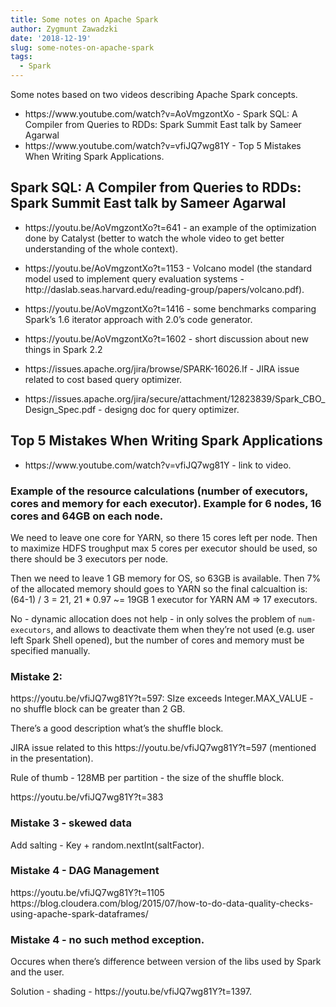```yaml
---
title: Some notes on Apache Spark
author: Zygmunt Zawadzki
date: '2018-12-19'
slug: some-notes-on-apache-spark
tags:   
  - Spark
---
```


Some notes based on two videos describing Apache Spark concepts.

- https://www.youtube.com/watch?v=AoVmgzontXo - Spark SQL: A Compiler from Queries to RDDs: Spark Summit East talk by Sameer Agarwal
- https://www.youtube.com/watch?v=vfiJQ7wg81Y - Top 5 Mistakes When Writing Spark Applications.

## Spark SQL: A Compiler from Queries to RDDs: Spark Summit East talk by Sameer Agarwal

- https://youtu.be/AoVmgzontXo?t=641 - an example of the optimization done by Catalyst (better to watch the whole video to get better understanding of the whole context).

- https://youtu.be/AoVmgzontXo?t=1153 - Volcano model (the standard model used to implement query evaluation systems -  http://daslab.seas.harvard.edu/reading-group/papers/volcano.pdf).

- https://youtu.be/AoVmgzontXo?t=1416 - some benchmarks comparing Spark's 1.6 iterator approach with 2.0's code generator.

- https://youtu.be/AoVmgzontXo?t=1602 - short discussion about new things in Spark 2.2

- https://issues.apache.org/jira/browse/SPARK-16026.If - JIRA issue related to cost based query optimizer.

- https://issues.apache.org/jira/secure/attachment/12823839/Spark_CBO_Design_Spec.pdf - designg doc for query optimizer.
  
  
## Top 5 Mistakes When Writing Spark Applications

- https://www.youtube.com/watch?v=vfiJQ7wg81Y - link to video.

### Example of the resource calculations (number of executors, cores and memory for each executor). Example for 6 nodes, 16 cores and 64GB on each node.

We need to leave one core for YARN, so there 15 cores left per node. Then to maximize HDFS troughput max 5 cores per executor should be used, so there should be 3 executors per node.

Then we need to leave 1 GB memory for OS, so 63GB is available. Then 7% of the allocated memory should goes to YARN so the final calcualtion is:
(64-1) / 3 = 21, 21 * 0.97 ~= 19GB
1 executor for YARN AM => 17 executors.

No - dynamic allocation does not help - in only solves the problem of `num-executors`, and allows to deactivate them when they're not used (e.g. user left Spark Shell opened), but the number of cores and memory must be specified manually.

### Mistake 2:

https://youtu.be/vfiJQ7wg81Y?t=597: SIze exceeds Integer.MAX_VALUE - no shuffle block can be greater than 2 GB.

There's a good description what's the shuffle block.

JIRA issue related to this https://youtu.be/vfiJQ7wg81Y?t=597 (mentioned in the presentation).

Rule of thumb - 128MB per partition - the size of the shuffle block.

https://youtu.be/vfiJQ7wg81Y?t=383

### Mistake 3 - skewed data

Add salting - Key + random.nextInt(saltFactor).

### Mistake 4 - DAG Management

https://youtu.be/vfiJQ7wg81Y?t=1105
https://blog.cloudera.com/blog/2015/07/how-to-do-data-quality-checks-using-apache-spark-dataframes/

### Mistake 4 - no such method exception.

Occures when there's difference between version of the libs used by Spark and the user.

Solution - shading - https://youtu.be/vfiJQ7wg81Y?t=1397.
